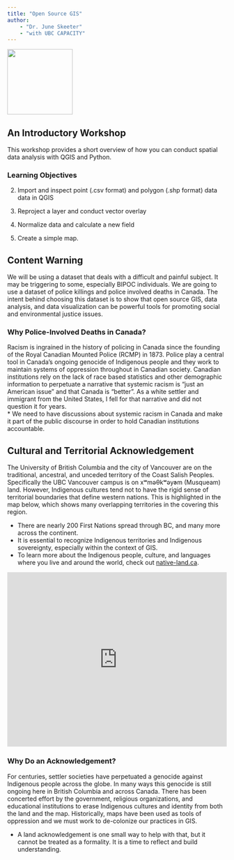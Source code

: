 ```yaml
---
title: "Open Source GIS"
author: 
    - "Dr. June Skeeter"
    - "with UBC CAPACITY"
---
```



![](images/CAPACity_Logo.png){height=150 fig-align="center"}

## An Introductory Workshop

This workshop provides a short overview of how you can conduct spatial data analysis with QGIS and Python.


### Learning Objectives


2) Import and inspect point (.csv format) and polygon (.shp format) data data in QGIS

3) Reproject a layer and conduct vector overlay

4) Normalize data and calculate a new field

5) Create a simple map.


## Content Warning


We will be using a dataset that deals with a difficult and painful subject.  It may be triggering to some, especially BIPOC individuals.  We are going to use a dataset of police killings and police involved deaths in Canada.  The intent behind choosing this dataset is to show that open source GIS, data analysis, and data visualization can be powerful tools for promoting social and environmental justice issues.

### Why Police-Involved Deaths in Canada?

Racism is ingrained in the history of policing in Canada since the founding of the Royal Canadian Mounted Police (RCMP) in 1873.  Police play a central tool in Canada's ongoing genocide of Indigenous people and they work to maintain systems of oppression throughout in Canadian society.  Canadian institutions rely on the lack of race based statistics and other demographic information to perpetuate a narrative that systemic racism is "just an American issue" and that Canada is "better".  As a white settler and immigrant from the United States, I fell for that narrative and did not question it for years.  
* We need to have discussions about systemic racism in Canada and make it part of the public discourse in order to hold Canadian institutions accountable.


## Cultural and Territorial Acknowledgement

The University of British Columbia and the city of Vancouver are on the traditional, ancestral, and unceded territory of the Coast Salish Peoples.  Specifically the UBC Vancouver campus is on xʷməθkʷəy̓əm (Musqueam) land.  However, Indigenous cultures tend not to have the rigid sense of territorial boundaries that define western nations.  This is highlighted in the map below, which shows many overlapping territories in the covering this region.

* There are nearly 200 First Nations spread through BC, and many more across the continent.  
* It is essential to recognize Indigenous territories and Indigenous sovereignty, especially within the context of GIS.
* To learn more about the Indigenous people, culture, and languages where you live and around the world, check out [native-land.ca](https://native-land.ca/).

<iframe src="https://native-land.ca/api/embed/embed.html?maps=territories&&position=49.266,-123.254" style="width:100%; height:400px; border:none;"></iframe>


### Why Do an Acknowledgement?

For centuries, settler societies have perpetuated a genocide against Indigenous people across the globe.  In many ways this genocide is still ongoing here in British Columbia and across Canada.  There has been concerted effort by the government, religious organizations, and educational institutions to erase Indigenous cultures and identity from both the land and the map.  Historically, maps have been used as tools of oppression and we must work to de-colonize our practices in GIS.

* A land acknowledgement is one small way to help with that, but it cannot be treated as a formality.  It is a time to reflect and build understanding.  

